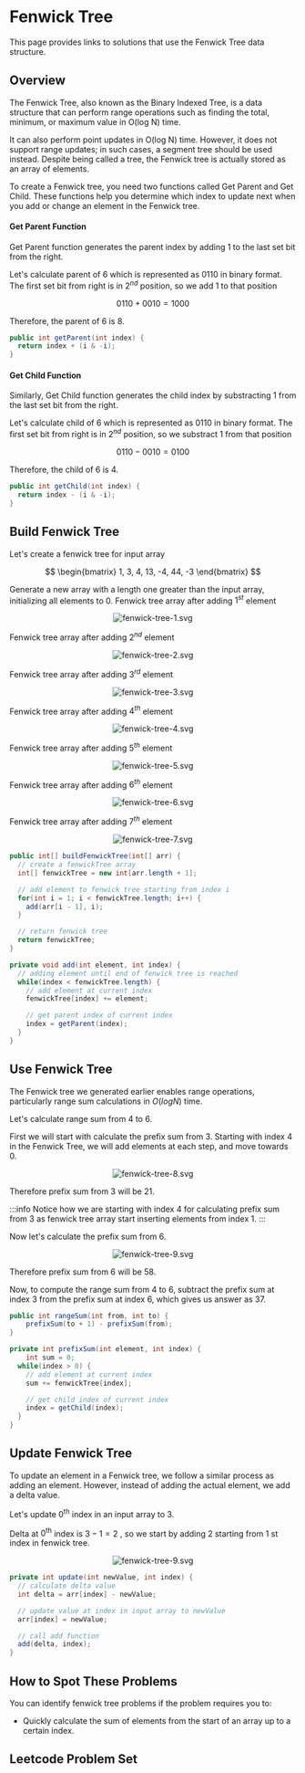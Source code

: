 
# Fenwick Tree

This page provides links to solutions that use the Fenwick Tree data structure.

## Overview

The Fenwick Tree, also known as the Binary Indexed Tree, is a data structure that can perform range operations such as finding the total, minimum, or maximum value in  $\text{O(log N)}$ time. 

It can also perform point updates in  $\text{O(log N)}$  time. However, it does not support range updates; in such cases, a segment tree should be used instead. Despite being called a tree, the Fenwick tree is actually stored as an array of elements.

To create a Fenwick tree, you need two functions called Get Parent and Get Child. These functions help you determine which index to update next when you add or change an element in the Fenwick tree.


#### Get Parent Function

Get Parent function generates the parent index by adding $1$ to the last set bit from the right.

Let's calculate parent of $6$ which is represented as $0110$ in binary format. The first set bit from right is in $2^{nd}$ position, so we add $1$ to that position

$$
0110 + 0010 = 1000
$$ 

Therefore, the parent of $6$ is $8$.

<Tabs>
  <TabItem value="Java" label="Java" default>

```java
public int getParent(int index) {
  return index + (i & -i);
}
```
</TabItem>
</Tabs>


#### Get Child Function

Similarly, Get Child function generates the child index by substracting $1$ from the last set bit from the right.

Let's calculate child of $6$ which is represented as $0110$ in binary format. The first set bit from right is in $2^{nd}$ position, so we substract $1$ from that position

$$
0110 - 0010 = 0100
$$ 

Therefore, the child of $6$ is $4$.

<Tabs>
  <TabItem value="Java" label="Java" default>

```java
public int getChild(int index) {
  return index - (i & -i);
}
```
</TabItem>
</Tabs>


## Build Fenwick Tree

Let's create a fenwick tree for input array

$$
\begin{bmatrix}
1, 3, 4, 13, -4, 44, -3
\end{bmatrix}
$$



Generate a new array with a length one greater than the input array, initializing all elements to 0. Fenwick tree array after adding $1^{st}$ element

<center>
<img src="/img/fenwick-tree-1.svg" alt="fenwick-tree-1.svg" style={{ width: '350px', height: 'auto' }}/>
</center>


Fenwick tree array after adding $2^{nd}$ element

<center>
<img src="/img/fenwick-tree-2.svg" alt="fenwick-tree-2.svg" style={{ width: '350px', height: 'auto' }}/>
</center>



Fenwick tree array after adding $3^{rd}$ element

<center>
<img src="/img/fenwick-tree-3.svg" alt="fenwick-tree-3.svg" style={{ width: '350px', height: 'auto' }}/>
</center>



Fenwick tree array after adding $4^{th}$ element

<center>
<img src="/img/fenwick-tree-4.svg" alt="fenwick-tree-4.svg" style={{ width: '350px', height: 'auto' }}/>
</center>



Fenwick tree array after adding $5^{th}$ element

<center>
<img src="/img/fenwick-tree-5.svg" alt="fenwick-tree-5.svg" style={{ width: '350px', height: 'auto' }}/>
</center>



Fenwick tree array after adding $6^{th}$ element

<center>
<img src="/img/fenwick-tree-6.svg" alt="fenwick-tree-6.svg" style={{ width: '350px', height: 'auto' }}/>
</center>



Fenwick tree array after adding $7^{th}$ element

<center>
<img src="/img/fenwick-tree-7.svg" alt="fenwick-tree-7.svg" style={{ width: '350px', height: 'auto' }}/>
</center>



<Tabs>
  <TabItem value="Java" label="Java" default>

```java
public int[] buildFenwickTree(int[] arr) {
  // create a fenwickTree array
  int[] fenwickTree = new int[arr.length + 1];

  // add element to fenwick tree starting from index i
  for(int i = 1; i < fenwickTree.length; i++) {
    add(arr[i - 1], i);
  }

  // return fenwick tree
  return fenwickTree;
}

private void add(int element, int index) {
  // adding element until end of fenwick tree is reached
  while(index < fenwickTree.length) {
    // add element at current index
    fenwickTree[index] += element;

    // get parent index of current index
    index = getParent(index);
  }
}
```
</TabItem>
</Tabs>


## Use Fenwick Tree

The Fenwick tree we generated earlier enables range operations, particularly range sum calculations in $O(log N)$ time. 

Let's calculate range sum from $4$ to $6$. 

First we will start with calculate the prefix sum from $3$. Starting with index $4$ in the Fenwick Tree, we will add elements at each step, and move towards $0$.

<center>
<img src="/img/fenwick-tree-8.svg" alt="fenwick-tree-8.svg" style={{ width: '320px', height: 'auto' }}/>
</center>

Therefore prefix sum from $3$ will be $21$.

:::info
Notice how we are starting with index $4$ for calculating prefix sum from $3$ as fenwick tree array start inserting elements from index $1$.
:::




Now let's calculate the prefix sum from $6$. 

<center>
<img src="/img/fenwick-tree-9.svg" alt="fenwick-tree-9.svg" style={{ width: '320px', height: 'auto' }}/>
</center>

Therefore prefix sum from $6$ will be $58$.


Now, to compute the range sum from $4$ to $6$, subtract the prefix sum at index $3$ from the prefix sum at index $6$, which gives us answer as $37$.


<Tabs>
  <TabItem value="Java" label="Java" default>

```java
public int rangeSum(int from, int to) {
	prefixSum(to + 1) - prefixSum(from);
}

private int prefixSum(int element, int index) {
	int sum = 0;
  while(index > 0) {
    // add element at current index
    sum += fenwickTree[index];

    // get child index of current index
    index = getChild(index);
  }
}
```
</TabItem>
</Tabs>


## Update Fenwick Tree

To update an element in a Fenwick tree, we follow a similar process as adding an element. However, instead of adding the actual element, we add a delta value.


Let's update $0^\text{th}$ index in an input array to $3$.

Delta at $0^\text{th}$ index is $3 − 1 = 2$ , so we start by adding $2$ starting from $1$ st index in fenwick tree.

<center>
<img src="/img/fenwick-tree-9.svg" alt="fenwick-tree-9.svg" style={{ width: '320px', height: 'auto' }}/>
</center>


<Tabs>
  <TabItem value="Java" label="Java" default>

```java
private int update(int newValue, int index) {
  // calculate delta value
  int delta = arr[index] - newValue;

  // update value at index in input array to newValue
  arr[index] = newValue;

  // call add function
  add(delta, index);
}
```
</TabItem>
</Tabs>


## How to Spot These Problems

You can identify fenwick tree problems if the problem requires you to:
- Quickly calculate the sum of elements from the start of an array up to a certain index.


## Leetcode Problem Set
